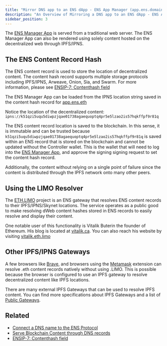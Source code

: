 ```yaml
---
title: "Mirror DNS app to an ENS dApp - ENS App Manager (app.ens.domains)"
description: "An Overview of Mirroring a DNS app to an ENS dApp - ENS App Manager (app.ens.domains)"
sidebar_position: 3
---
```


The [ENS Manager App](https://app.ens.domains) is served from a traditional web server. The ENS Manager App can also be rendered using solely content hosted on the decentralized web through IPFS/IPNS.

## The ENS Content Record Hash 

The ENS content record is used to store the location of decentralized content. The content hash record supports multiple storage protocols including IPFS/IPNS, Arweave, Onion, Sia, and Swarm. For more information, please see [ENSIP-7: Contenthash field](https://docs.ens.domains/ens-improvement-proposals/ensip-7-contenthash-field)

The ENS Manager App can be loaded from the IPNS location string saved in the content hash record for [app.ens.eth](https://app.ens.domains/name/app.ens.eth/details)

<BrowserWindow url="https://app.ens.domains" img="/img/dnstoens/ipns-dapp-1.png"/>

Notice the location of the decentralized content: `ipns://k51qzi5uqu5diwpzjqae01738agaequoptq4pr5e5lzao2is57hqkffpf9r81q`

The ENS content record location is saved to the blockchain. In this sense, it is immutable and can be trusted because `k51qzi5uqu5diwpzjqae01738agaequoptq4pr5e5lzao2is57hqkffpf9r81q` is saved within an ENS record that is stored on the blockchain and cannot be updated without the Controller wallet. This is the wallet that will need to log into the [ENS Manager App](https://app.ens.domains), and approve the signing signing request to set the content hash record.

Additionally, the content without relying on a single point of failure since the content is distributed through the IPFS network onto many other peers.

## Using the LIMO Resolver

The [ETH.LIMO](https://eth.limo/) project is an ENS gateway that resolves ENS content records to their IPFS/IPNS/Skynet locations. The service operates as a public good to make resolving dWeb content hashes stored in ENS records to easily resolve and display their content.

One notable user of this functionality is Vitalik Buterin the founder of Ethereum. His blog is located at [vitalik.ca](https://vitalik.ca). You can also reach his website by visiting [vitalik.eth.limo](https://vitalik.eth.limo)


<BrowserWindow url="https://vitalik.eth.limo" img="/img/dnstoens/ipns-dapp-2.png"/>

## Other IPFS/IPNS Gateways

A few browsers like [Brave](#), and browsers using the [Metamask](#) extension can resolve .eth content records natively without using .LIMO. This is possible because the browser is configured to use an IPFS gateway to resolve decentralized content like IPFS locations.

There are many external IPFS Gateways that can be used to resolve IPFS content. You can find more specifications about IPFS Gateways and a list of [Public Gateways](https://docs.ipfs.tech/concepts/ipfs-gateway/#gateway-providers).

## Related

* [Connect a DNS name to the ENS Protocol](/dnstoens/importguide/connect-dns-to-ens)
* [Serve Blockchain Content through DNS records](/dnstoens/importguide/dynamic-blockchain-content)
* [ENSIP-7: Contenthash field](https://docs.ens.domains/ens-improvement-proposals/ensip-7-contenthash-field)